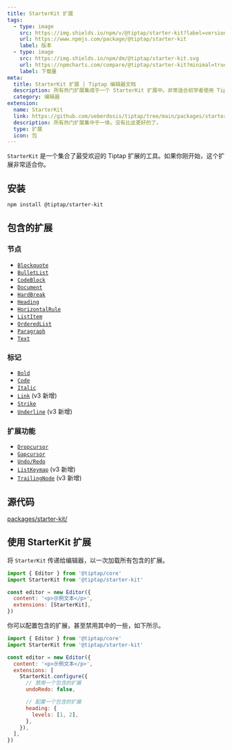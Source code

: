 ```yaml
---
title: StarterKit 扩展
tags:
  - type: image
    src: https://img.shields.io/npm/v/@tiptap/starter-kit?label=version
    url: https://www.npmjs.com/package/@tiptap/starter-kit
    label: 版本
  - type: image
    src: https://img.shields.io/npm/dm/@tiptap/starter-kit.svg
    url: https://npmcharts.com/compare/@tiptap/starter-kit?minimal=true
    label: 下载量
meta:
  title: StarterKit 扩展 | Tiptap 编辑器文档
  description: 所有热门扩展集成于一个 StarterKit 扩展中。非常适合初学者使用 Tiptap。更多内容请参阅文档！
  category: 编辑器
extension:
  name: StarterKit
  link: https://github.com/ueberdosis/tiptap/tree/main/packages/starter-kit
  description: 所有热门扩展集中于一体。没有比这更好的了。
  type: 扩展
  icon: 包
---
```



`StarterKit` 是一个集合了最受欢迎的 Tiptap 扩展的工具。如果你刚开始，这个扩展非常适合你。

<CodeDemo path="/Examples/Default" />

## 安装

```bash
npm install @tiptap/starter-kit
```

## 包含的扩展

### 节点

- [`Blockquote`](/editor/extensions/nodes/blockquote)
- [`BulletList`](/editor/extensions/nodes/bullet-list)
- [`CodeBlock`](/editor/extensions/nodes/code-block)
- [`Document`](/editor/extensions/nodes/document)
- [`HardBreak`](/editor/extensions/nodes/hard-break)
- [`Heading`](/editor/extensions/nodes/heading)
- [`HorizontalRule`](/editor/extensions/nodes/horizontal-rule)
- [`ListItem`](/editor/extensions/nodes/list-item)
- [`OrderedList`](/editor/extensions/nodes/ordered-list)
- [`Paragraph`](/editor/extensions/nodes/paragraph)
- [`Text`](/editor/extensions/nodes/text)

### 标记

- [`Bold`](/editor/extensions/marks/bold)
- [`Code`](/editor/extensions/marks/code)
- [`Italic`](/editor/extensions/marks/italic)
- [`Link`](/editor/extensions/marks/link) (v3 新增)
- [`Strike`](/editor/extensions/marks/strike)
- [`Underline`](/editor/extensions/marks/underline) (v3 新增)

### 扩展功能

- [`Dropcursor`](/editor/extensions/functionality/dropcursor)
- [`Gapcursor`](/editor/extensions/functionality/gapcursor)
- [`Undo/Redo`](/editor/extensions/functionality/undo-redo)
- [`ListKeymap`](/editor/extensions/functionality/listkeymap) (v3 新增)
- [`TrailingNode`](/editor/extensions/functionality/trailing-node) (v3 新增)

## 源代码

[packages/starter-kit/](https://github.com/ueberdosis/tiptap/blob/main/packages/starter-kit/)

## 使用 StarterKit 扩展

将 `StarterKit` 传递给编辑器，以一次加载所有包含的扩展。

```js
import { Editor } from '@tiptap/core'
import StarterKit from '@tiptap/starter-kit'

const editor = new Editor({
  content: '<p>示例文本</p>',
  extensions: [StarterKit],
})
```

你可以配置包含的扩展，甚至禁用其中的一些，如下所示。

```js
import { Editor } from '@tiptap/core'
import StarterKit from '@tiptap/starter-kit'

const editor = new Editor({
  content: '<p>示例文本</p>',
  extensions: [
    StarterKit.configure({
      // 禁用一个包含的扩展
      undoRedo: false,

      // 配置一个包含的扩展
      heading: {
        levels: [1, 2],
      },
    }),
  ],
})
```